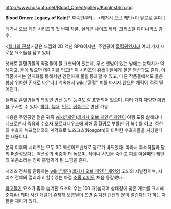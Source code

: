 http://www.nosgoth.net/Blood_Omen/gallery/KainInstSrn.jpg

'''Blood Omen: Legacy of Kain'''[* 후속편부터는 <레거시 오브 케인>이 앞으로 온다.]

[[레거시 오브 케인]] 시리즈의 첫 번째 작품. 실리콘 나이츠 제작, 크리스탈 다이나믹스 감수.

<[[젤다의 전설]]> 같은 느낌의 2D 액션 RPG이지만, 주인공이 [[흡혈귀]]인지라 여러 가지 새로운 요소들을 담고 있다.

첫째로 흡혈귀들의 약점들이 잘 표현되어 있는데, 우선 햇빛이 있는 낮에는 능력치가 약해지고, 물에 닿으면 데미지를 입고[* 이 시리즈의 흡혈귀들에게 물은 염산과도 같다. 이 작품에서는 안개화를 통해서만 안전하게 물을 통과할 수 있고, 다른 작품들에서도 물은 항상 위험한 존재로 나온다.] 계속해서 [[wiki:"흡혈" 피를 마시지]] 않으면 체력이 점점 떨어진다.

둘째로 흡혈귀들의 특징인 [[변신]] 등의 능력도 잘 표현되어 있으며, 여러 가지 다양한 [[마법]]을 구사할 수 있다. [[박쥐]], [[늑대]], [[인간]], [[귀족]]으로 변신 가능.

내용은 주인공인 젊은 귀족 [[wiki:"케인(레거시 오브 케인)" 케인]]이 여행 도중 살해되나 네크로맨서 죽음의 수호자 [[모르타니우스]]에 의해 흡혈귀로 부활한 뒤 복수를 하고, 정신의 수호자 뉴프랩터와의 계약으로 노즈고스(Nosgoth)의 타락한 수호자들을 사냥한다는 내용이다.

본작 이후의 시리즈는 모두 3D 액션어드벤쳐로 장르가 바뀌었다. 따라서 후속작들과 달리 퍼즐성보다는 액션성의 비중이 더 높으며, 적이나 시민을 죽이고 피를 마실때의 케인의 웃음소리는 진짜 흡혈귀가 된 느낌을 준다.

시리즈 전체를 관통하는 [[wiki:"케인(레거시 오브 케인)" 케인]]의 고뇌의 시발점이며, 시리즈 전체의 열쇠라고 할수있는 마검 [[소울 리버]]도 처음 등장했다.

[[파고들기]] 요소가 많아 숨겨진 요소의 수는 100 개(심지어 상태창에 찾은 개수를 표시해준다)나 되며 시간 개념이 존재해 보름달이 뜨면 숨겨진 던전의 문이 열린다던가 하는 자잘한 재미가 있다.
